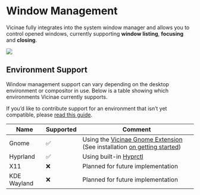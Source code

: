 # Window Management


Vicinae fully integrates into the system window manager and allows you to control opened windows, currently supporting **window listing**, **focusing** and **closing**.

<img src="/vicinae-switch-windows-view.png" />

## Environment Support

Window management support can vary depending on the desktop environment or compositor in use. Below is a table showing which environments Vicinae currently supports.

If you’d like to contribute support for an environment that isn’t yet compatible, please [read this guide](#).

| Name | Supported | Comment |
|------|-----------|---------|
| Gnome | ✅ | Using the <a href="https://github.com/dagimg-dot/vicinae-gnome-extension" target="_blank">Vicinae Gnome Extension</a> (See installation [on getting started](/getting-started#gnome-support)) |
| Hyprland | ✅ | Using built-in <a href="https://wiki.hypr.land/Configuring/Using-hyprctl/" target="_blank">Hyprctl</a> |
| X11 | ❌ | Planned for future implementation |
| KDE Wayland | ❌ | Planned for future implementation |